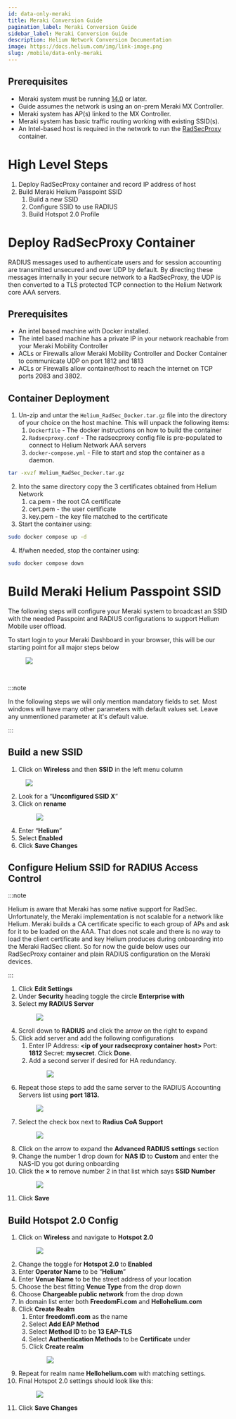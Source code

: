 ```yaml
---
id: data-only-meraki
title: Meraki Conversion Guide
pagination_label: Meraki Conversion Guide
sidebar_label: Meraki Conversion Guide
description: Helium Network Conversion Documentation
image: https://docs.helium.com/img/link-image.png
slug: /mobile/data-only-meraki
---
```



## Prerequisites

- Meraki system must be running
  [14.0](https://documentation.meraki.com/General_Administration/Firmware_Upgrades/Cisco_Meraki_Firmware_FAQ)
  or later.
- Guide assumes the network is using an on-prem Meraki MX Controller.
- Meraki system has AP(s) linked to the MX Controller.
- Meraki system has basic traffic routing working with existing SSID(s).
- An Intel-based host is required in the network to run the
  [RadSecProxy](https://github.com/helium/radsec-proxy) container.

# High Level Steps

1. Deploy RadSecProxy container and record IP address of host
2. Build Meraki Helium Passpoint SSID
   1. Build a new SSID
   2. Configure SSID to use RADIUS
   3. Build Hotspot 2.0 Profile

# Deploy RadSecProxy Container

RADIUS messages used to authenticate users and for session accounting are transmitted unsecured and
over UDP by default. By directing these messages internally in your secure network to a RadSecProxy,
the UDP is then converted to a TLS protected TCP connection to the Helium Network core AAA servers.

## Prerequisites

- An intel based machine with Docker installed.
- The intel based machine has a private IP in your network reachable from your Meraki Mobility
  Controller
- ACLs or Firewalls allow Meraki Mobility Controller and Docker Container to communicate UDP on port
  1812 and 1813
- ACLs or Firewalls allow container/host to reach the internet on TCP ports 2083 and 3802\.

## Container Deployment

1. Un-zip and untar the `Helium_RadSec_Docker.tar.gz` file into the directory of your choice on the
   host machine. This will unpack the following items:
   1. `Dockerfile` \- The docker instructions on how to build the container
   2. `Radsecproxy.conf` \- The radsecproxy config file is pre-populated to connect to Helium
      Network AAA servers
   3. `docker-compose.yml` \- File to start and stop the container as a daemon.

```bash
tar -xvzf Helium_RadSec_Docker.tar.gz
```

2. Into the same directory copy the 3 certificates obtained from Helium Network
   1. ca.pem \- the root CA certificate
   2. cert.pem \- the user certificate
   3. key.pem \- the key file matched to the certificate
3. Start the container using:

```bash
sudo docker compose up -d
```

4. If/when needed, stop the container using:

```bash
sudo docker compose down
```

# Build Meraki Helium Passpoint SSID

The following steps will configure your Meraki system to broadcast an SSID with the needed Passpoint
and RADIUS configurations to support Helium Mobile user offload.

To start login to your Meraki Dashboard in your browser, this will be our starting point for all
major steps below

<figure className="screensnippet-wrapper">
  <img
    src={useBaseUrl('img/mobile-data-only/meraki/Meraki-figure-1.png')}
    style={{ maxHeight: '500px' }}
    className="add-border-radius add-shadow add-shadow-margin"
  />
</figure>
<br />

:::note

In the following steps we will only mention mandatory fields to set. Most windows will have many
other parameters with default values set. Leave any unmentioned parameter at it's default value.

:::

## Build a new SSID

1. Click on **Wireless** and then **SSID** in the left menu column

<figure className="screensnippet-wrapper">
  <img
    src={useBaseUrl('img/mobile-data-only/meraki/Meraki-figure-2.png')}
    style={{ maxHeight: '500px' }}
    className="add-border-radius add-shadow add-shadow-margin"
  />
</figure>

2. Look for a “**Unconfigured SSID X**”
3. Click on **rename**
   <figure className="screensnippet-wrapper">
     <img
       src={useBaseUrl('img/mobile-data-only/meraki/Meraki-figure-3.png')}
       style={{ maxHeight: '500px' }}
       className="add-border-radius add-shadow add-shadow-margin"
     />
   </figure>
4. Enter “**Helium**”
5. Select **Enabled**
6. Click **Save Changes**

## Configure Helium SSID for RADIUS Access Control

:::note

Helium is aware that Meraki has some native support for RadSec. Unfortunately, the Meraki
implementation is not scalable for a network like Helium. Meraki builds a CA certificate specific to
each group of APs and ask for it to be loaded on the AAA. That does not scale and there is no way to
load the client certificate and key Helium produces during onboarding into the Meraki RadSec client.
So for now the guide below uses our RadSecProxy container and plain RADIUS configuration on the
Meraki devices.

:::

1. Click **Edit Settings**
2. Under **Security** heading toggle the circle **Enterprise with**
3. Select **my RADIUS Server**
   <figure className="screensnippet-wrapper">
     <img
       src={useBaseUrl('img/mobile-data-only/meraki/Meraki-figure-4.png')}
       style={{ maxHeight: '500px' }}
       className="add-border-radius add-shadow add-shadow-margin"
     />
   </figure>
4. Scroll down to **RADIUS** and click the arrow on the right to expand
5. Click add server and add the following configurations
   1. Enter IP Address: **\<ip of your radsecproxy container host\>** Port: **1812** Secret:
      **mysecret**. Click **Done**.
   2. Add a second server if desired for HA redundancy.
      <figure className="screensnippet-wrapper">
        <img
          src={useBaseUrl('img/mobile-data-only/meraki/Meraki-figure-5.png')}
          style={{ maxHeight: '500px' }}
          className="add-border-radius add-shadow add-shadow-margin"
        />
      </figure>
6. Repeat those steps to add the same server to the RADIUS Accounting Servers list using **port
   1813\.**
   <figure className="screensnippet-wrapper">
     <img
       src={useBaseUrl('img/mobile-data-only/meraki/Meraki-figure-6.png')}
       style={{ maxHeight: '500px' }}
       className="add-border-radius add-shadow add-shadow-margin"
     />
   </figure>
7. Select the check box next to **Radius CoA Support**
   <figure className="screensnippet-wrapper">
     <img
       src={useBaseUrl('img/mobile-data-only/meraki/Meraki-figure-7.png')}
       style={{ maxHeight: '500px' }}
       className="add-border-radius add-shadow add-shadow-margin"
     />
   </figure>
8. Click on the arrow to expand the **Advanced RADIUS settings** section
9. Change the number 1 drop down for **NAS ID** to **Custom** and enter the NAS-ID you got during
   onboarding
10. Click the **×** to remove number 2 in that list which says **SSID Number**
    <figure className="screensnippet-wrapper">
      <img
        src={useBaseUrl('img/mobile-data-only/meraki/Meraki-figure-8.png')}
        style={{ maxHeight: '450px' }}
        className="add-border-radius add-shadow add-shadow-margin"
      />
    </figure>
11. Click **Save**

## Build Hotspot 2.0 Config

1. Click on **Wireless** and navigate to **Hotspot 2.0**
   <figure className="screensnippet-wrapper">
     <img
       src={useBaseUrl('img/mobile-data-only/meraki/Meraki-figure-10.png')}
       style={{ maxHeight: '500px' }}
       className="add-border-radius add-shadow add-shadow-margin"
     />
   </figure>
2. Change the toggle for **Hotspot 2.0** to **Enabled**
3. Enter **Operator Name** to be “**Helium**”
4. Enter **Venue Name** to be the street address of your location
5. Choose the best fitting **Venue Type** from the drop down
6. Choose **Chargeable public network** from the drop down
7. In domain list enter both **FreedomFi.com** and **Hellohelium.com**
8. Click **Create Realm**
   1. Enter **freedomfi.com** as the name
   2. Select **Add EAP Method**
   3. Select **Method ID** to be **13 EAP-TLS**
   4. Select **Authentication Methods** to be **Certificate** under
   5. Click **Create realm**
      <figure className="screensnippet-wrapper">
        <img
          src={useBaseUrl('img/mobile-data-only/meraki/Meraki-figure-11.png')}
          style={{ maxHeight: '400px' }}
          className="add-border-radius add-shadow add-shadow-margin"
        />
      </figure>
9. Repeat for realm name **Hellohelium.com** with matching settings.
10. Final Hotspot 2.0 settings should look like this:
    <figure className="screensnippet-wrapper">
      <img
        src={useBaseUrl('img/mobile-data-only/meraki/Meraki-figure-12.png')}
        style={{ maxHeight: '600px' }}
        className="add-border-radius add-shadow add-shadow-margin"
      />
    </figure>
11. Click **Save Changes**
